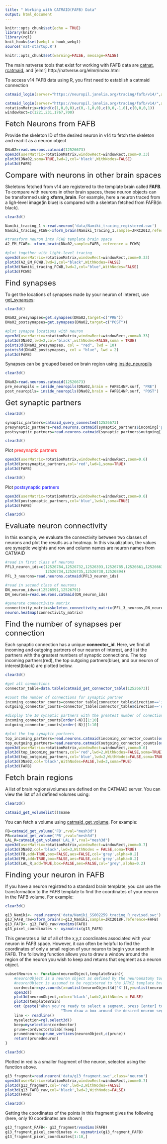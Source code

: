 ---
title: " Working with CATMAID(FAFB) Data"
output: html_document
---

```{r setup, include=FALSE}
knitr::opts_chunk$set(echo = TRUE)
library(knitr)
library(rgl)
knit_hooks$set(webgl = hook_webgl)
source('nat-startup.R')
```
```{r global_options,include=FALSE}
knitr::opts_chunk$set(warning=FALSE, message=FALSE)
```


The main natverse tools that exist for working with FAFB data are [catnat](https://jefferislab.github.io/catnat/reference/index.html), [rcatmaid](http://natverse.org/rcatmaid/reference/index.html), and [elmr] http://natverse.org/elmr/index.html


To access v14 FAFB data using R, you first need to establish a catmaid connection
```{r login,echo=TRUE,results='hide',message=FALSE,warning=FALSE,eval=FALSE}
catmaid_login(server="https://neuropil.janelia.org/tracing/fafb/v14/",authname='fly',authpassword='superfly',token="yourtokenhere")
```
```{r login_function, include=FALSE}
catmaid_login(server="https://neuropil.janelia.org/tracing/fafb/v14/",authname='fly',authpassword='superfly',token="cecd262c43ce5c1a9166fc65b9ea3d25464b1150")
rotationMatrix=rbind(c(1,0,0,0),c(0,-1,0,0),c(0,0,-1,0),c(0,0,0,1))
windowRect=c(1221,231,1767,700)
```

<font size=5> Fetch Neurons from FAFB </font>

Provide the skeleton ID of the desired neuron in v14 to fetch the skeleton and read it as a neuron object
```{r, webgl=TRUE, echo=TRUE, results='hide'}
DNa02=read.neurons.catmaid(12526673)
open3d(userMatrix=rotationMatrix,windowRect=windowRect,zoom=0.33)
plot3d(DNa02,soma=TRUE,lwd=2,col='black',WithNodes=FALSE)
plot3d(FAFB)
```


<font size=5> Compare with neurons in other brain spaces</font>

Skeletons fetched from v14 are registered to the template brain called <b>FAFB</b>. To compare with neurons in other brain spaces, these neuron objects can be transformed using <b>xform_brain</b>. For example, here a neuron traced from a ligh-level image(in blue) is compared with a skeleton fetched from FAFB(in black).
```{r,include=FALSE}
clear3d()
```
```{r load_tracing, include=TRUE,results='hide'}
Namiki_tracing_1 <-read.neuron('data/Namiki_tracing_registered.swc')
Namiki_tracing_FCWB<-xform_brain(Namiki_tracing_1,sample=JFRC2013,reference=FCWB)
```
```{r, webgl=TRUE, echo=TRUE,results='hide'}
#transform neuron into FCWB template brain space 
A2_EM_FCWB<- xform_brain(DNa02,sample=FAFB, reference = FCWB)

#plot together with light-level tracing
open3d(userMatrix=rotationMatrix,windowRect=windowRect,zoom=0.33)
plot3d(A2_EM_FCWB,lwd=2,col="black",WithNodes=FALSE)
plot3d(Namiki_tracing_FCWB,lwd=2,col="blue",WithNodes=FALSE)
plot3d(FCWB)
```

<font size=5> Find synapses</font>

To get the locations of synapses made by your neuron of interest, use [get_synapses](https://jefferislab.github.io/catnat/reference/get.synapses.html): 
```{r,include=FALSE}
clear3d()
```
```{r, webgl=TRUE, echo=TRUE,results='hide'}
DNa02_presynapses=get.synapses(DNa02,target=c("PRE"))
DNa02_postsynapses=get.synapses(DNa02,target=c("POST"))

#plot synapse locations with neuron 
open3d(userMatrix=rotationMatrix,windowRect=windowRect,zoom=0.33)
plot3d(DNa02,lwd=2,col='black',withNodes=FALSE,soma = TRUE)
points3d(DNa02_presynapses, col = "red", lwd = 10)
points3d(DNa02_postsynapses, col = "blue", lwd = 2)
plot3d(FAFB)
```

Synapses can be grouped based on brain region using [inside_neuropils](https://jefferislab.github.io/catnat/reference/inside_neuropils.html)
```{r,include=FALSE}
clear3d()
```
```{r, webgl=TRUE, echo=TRUE,results='hide'}
DNa02=read.neurons.catmaid(12526673)
pre_neuropils = inside_neuropils(DNa02,brain = FAFB14NP.surf, "PRE")
post_neuropils= inside_neuropils(DNa02,brain = FAFB14NP.surf, "POST")
```
<font size=5> Get synaptic partners</font>

```{r,include=FALSE}
clear3d()
```
```{r, webgl=TRUE, echo=TRUE,results='hide'}
synaptic_partners=catmaid_query_connected(12526673)
presynaptic_partners=read.neurons.catmaid(synaptic_partners$incoming['partner'][,],OmitFailures = T)
postsynaptic_partners=read.neurons.catmaid(synaptic_partners$outgoing['partner'][,],OmitFailures = T)
```
```{r,include=FALSE}
clear3d()
```
Plot <span style="color:red"> presynaptic partners </span>
```{r, webgl=TRUE, echo=TRUE,results='hide'}
open3d(userMatrix=rotationMatrix,windowRect=windowRect,zoom=0.6)
plot3d(presynaptic_partners,col='red',lwd=1,soma=TRUE)
plot3d(FAFB)
```
```{r,include=FALSE}
clear3d()
```
Plot <span style="color:blue"> postsynaptic partners </span>
```{r, webgl=TRUE, echo=TRUE,results='hide'}
open3d(userMatrix=rotationMatrix,windowRect=windowRect,zoom=0.6)
plot3d(postsynaptic_partners,col='blue',lwd=1,soma=TRUE)
plot3d(FAFB)
```
```{r,include=FALSE}
clear3d()
```
<font size=5> Evaluate neuron connectivity </font>

In this example, we evaluate the connectivity between two classes of neurons and plot the resutls as a heatmap. In this visualization, the values are synaptic weights and row and column names are neuron names from CATMAID

```{r, webgl=TRUE, echo=TRUE}
#read in first class of neurons 
PFL3_neuron_ids=c(12526784,12526732,12526393,12526785,12526661,12526663,12526731,12526733,
                  12526734,12526735,12526738,12526894)
PFL_3_neurons=read.neurons.catmaid(PFL3_neuron_ids)

#read in second class of neurons 
DN_neuron_ids=c(12526591,12526791)
DN_neurons=read.neurons.catmaid(DN_neuron_ids)

#generate connectivity matrix 
connectivity_matrix=skeleton_connectivity_matrix(PFL_3_neurons,DN_neurons)
neuron.heatmap(connectivity_matrix)
```
<font size=5> Find the number of synapses per connection </font>

Each synaptic connection has a unique <b>connector_id</b>. Here, we find all incoming and outgoing partners of our neuron of interest, and list the partners with the greatest numbers of synaptic connections. The top incoming partners(red), the top outgoing partners(blue), and our neuron of interest(black) are plotted below.
```{r,include=FALSE}
clear3d()
```
```{r, webgl=TRUE, echo=TRUE}

#get all connections 
connector_table=data.table(catmaid_get_connector_table(12526673))

#count the number of connections for synaptic partner 
incoming_connector_counts=connector_table[connector_table$direction=='incoming'][, .N, by=.(partner_skid)]
outgoing_connector_counts=connector_table[connector_table$direction=='outgoing'][, .N, by=.(partner_skid)]

#display the 10 synaptic partners with the greatest number of conections 
incoming_connector_counts[order(-N)][1:10]
outgoing_connector_counts[order(-N)][1:10]

#plot the top synaptic partners 
top_incoming_partners=read.neurons.catmaid(incoming_connector_counts[order(-N)][1:10]$partner_skid)
top_outgoing_partners=read.neurons.catmaid(outgoing_connector_counts[order(-N)][1:10]$partner_skid)
open3d(userMatrix=rotationMatrix,windowRect=windowRect,zoom=0.6)
plot3d(top_incoming_partners,col='red',lwd=2,WithNodes=FALSE,soma=TRUE)
plot3d(top_outgoing_partners,col='blue',lwd=2,WithNodes=FALSE,soma=TRUE)
plot3d(DNa02,col='black',WithNodes=FALSE,lwd=3,soma=TRUE)
plot3d(FAFB)
```


<font size=5> Fetch brain regions </font>

A list of brain regions/volumes are defined on the CATMAID server. You can view the list of all defined volumes using: 
```{r,include=FALSE}
clear3d()
```
```{r, echo=TRUE,results='hide'}
catmaid_get_volumelist()$name
```
You can fetch a volume using [catmaid_get_volume](http://natverse.org/rcatmaid/reference/catmaid_get_volume.html). For example: 
```{r, webgl=TRUE,echo=TRUE}
FB=catmaid_get_volume('FB',rval="mesh3d")
PB=catmaid_get_volume('PB',rval="mesh3d")
LAL_R=catmaid_get_volume('LAL_R',rval="mesh3d")
open3d(userMatrix=rotationMatrix,windowRect=windowRect,zoom=0.7)
plot3d(DNa02,col='black',lwd=3,WithNodes = FALSE,soma=TRUE)
plot3d(FB,add=TRUE,box=FALSE,aes=FALSE,col='grey',alpha=0.2)
plot3d(PB,add=TRUE,box=FALSE,aes=FALSE,col='grey',alpha=0.2)
plot3d(LAL_R,add=TRUE,box=FALSE,aes=FALSE,col='grey',alpha=0.2)
```

<font size=5> Finding your neuron in FAFB </font>

If you have a neuron registred to a standard brain template, you can use the transformation to the FAFB template to find the coordinates of your neuron in the FAFB volume. For example:
```{r,include=FALSE}
clear3d()
```
```{r,echo=TRUE,results='hide'}
g13_Namiki<- read.neuron('data/Namiki_SS002259_tracing_R_revised.swc')
g13_FAFB_raw=xform_brain(x=g13_Namiki,sample=JRC2018F,reference=FAFB)
g13_FAFB<- g13_FAFB_raw/voxdims(FAFB)
g13_pixel_coordinates <- xyzmatrix(g13_FAFB)
```
This generates a list of all of the x,y,z coordinates associated with your neuron in FAFB space. However, it can often be helpful to find the coordinates of only a small region of your neuron to begin your search in FAFB. 
The following function allows you to draw a window around the region of the neuron you wish to keep and returns that segment as a neuron object. 
```{r,echo=TRUE,results='hide'}
subsetNeuron <- function(neuronObject,templateBrain){
	#neuronObject is a neuron object as defined by the neuroanatomy toolbox (created using read.neuron())
	#neuronObject is assumed to be registered to the JFRC2 template brain
	cordvector=xyz.coords(x=unlist(neuronObject$d['X']),y=unlist(neuronObject$d['Y']),z=unlist(neuronObject$d['Z']),xlab=rownames(neuronObject$d))
	open3d()
	plot3d(neuronObject,color='black',lwd=2,WithNodes = FALSE)
	plot3d(templateBrain)
	cat (paste("When you're ready to select a segment, press [enter] to continue.",
						 "Then draw a box around the desired neuron segment",sep=""))
	line <- readline()
	myselection=rgl.select3d()
	keep=myselection(cordvector)
	prune=cordvector$xlab[!keep]
	prunedneuron=prune_vertices(neuronObject,c(prune))
	return(prunedneuron)
}
```
```{r,include=FALSE}
clear3d()
```
Plotted in red is a smaller fragment of the neuron, selected using the function above. 
```{r, webgl=TRUE,echo=FALSE,result='hide'}
g13_fragment=read.neuron('data/g13_fragment.swc',class='neuron')
open3d(userMatrix=rotationMatrix,windowRect=windowRect,zoom=0.7)
plot3d(g13_fragment,col='red',lwd=2,WithNodes=FALSE)
plot3d(g13_FAFB_raw,col='black',lwd=2,WithNodes=FALSE)
plot3d(FAFB)
```
```{r,include=FALSE}
clear3d()
```
Getting the coordinates of the points in this fragment gives the following (here, only 10 coordinates are shown) 
```{r,echo=TRUE}
g13_fragment_FAFB<- g13_fragment/voxdims(FAFB)
g13_fragment_pixel_coordinates <- xyzmatrix(g13_fragment_FAFB)
g13_fragment_pixel_coordinates[1:10,]
```

